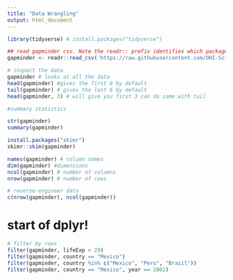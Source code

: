 ```yaml
---
title: "Data Wrangling"
output: html_document
---
```


```r
library(tidyverse) # install.packages("tidyverse")
```

```r
## read gapminder csv. Note the readr:: prefix identifies which package it's in
gapminder <- readr::read_csv('https://raw.githubusercontent.com/OHI-Science/data-science-training/master/data/gapminder.csv')

# inspect the data
gapminder # looks at all the data
head(gapminder) #gives the first 6 by default
tail(gapminder) # gives the last 6 by default
head(gapminder, 3) # will give you first 3 can do same with tail

#summary statistics

str(gapminder)
summary(gapminder)

install.packages("skimr")
skimr::skim(gapminder)

names(gapminder) # column names
dim(gapminder) #dimensions
ncol(gapminder) # number of columns
nrow(gapminder) # number of rows

# reverse-engineer data
c(nrow(gapminder), ncol(gapminder))

```

# start of dplyr!
```r
# filter by rows
filter(gapminder, lifeExp < 29)
filter(gapminder, country == "Mexico")
filter(gapminder, country %in% c("Mexico", "Peru", "Brazil"))
filter(gapminder, country == "Mexico", year == 2002)
```


